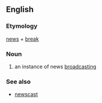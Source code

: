 ==English==
===Etymology===
[[news]] + [[break]]

===Noun===
{{wikipedia}}
{{en-noun}}
#an instance of news [[broadcasting]]

===See also===
*[[newscast]]
